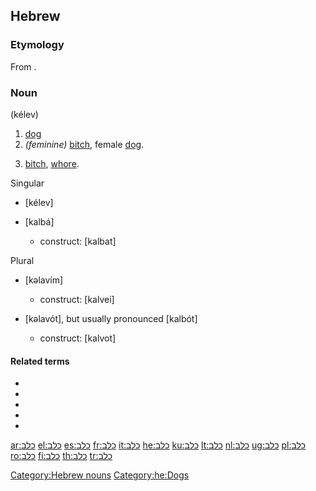 ==Hebrew==

===Etymology===
From {{proto|Semitic|kalb-|lang=he}}.

===Noun===
'''{{Hebr|כֶּלֶב}}''' (kélev) {{m}}

# [[dog]]
#''(feminine)'' [[bitch]], female [[dog]].
# {{context|feminine|pejorative|lang=he}} [[bitch]], [[whore]].

;Singular
* {{Hebr|כלב}} {{m}} {{s}} [kélev]
* {{Hebr|[[כלבה|כַּלְבָּה]]}} {{f}} {{s}} [kalbá]
** construct: {{Hebr|כַּלְבַּת}} [kalbat]
;Plural
* {{Hebr|כְּלָבִים}} {{m}} {{p}} [kəlavím]
** construct: {{Hebr|כַּלְבֵי}} [kalvei]
* {{Hebr|כְּלָבוֹת}} {{f}} {{p}} [kəlavót], but usually pronounced {{Hebr|כַּלְבּוֹת}} [kalbót]
** construct: {{Hebr|כַּלְבוֹת}} [kalvot]

====Related terms====
*{{Hebr|[[כלב ים|כֶּלֶב יָם]]}}
*{{Hebr|[[כלב נהר|כֶּלֶב נָהָר]]}}
*{{Hebr|[[כלבלב|כְּלַבְלָב]]}}
*{{Hebr|[[כלבן|כַּלְבָן]]}}
*{{Hebr|[[כלבת|כַּלֶּבֶת]]}}

[[Category:Hebrew nouns]]
[[Category:he:Dogs]]

[[ar:כלב]]
[[el:כלב]]
[[es:כלב]]
[[fr:כלב]]
[[it:כלב]]
[[he:כלב]]
[[ku:כלב]]
[[lt:כלב]]
[[nl:כלב]]
[[ug:כלב]]
[[pl:כלב]]
[[ro:כלב]]
[[fi:כלב]]
[[th:כלב]]
[[tr:כלב]]